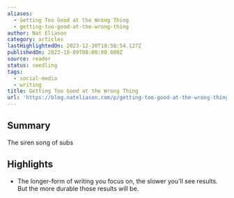 ```yaml
---
aliases:
  - Getting Too Good at the Wrong Thing
  - getting-too-good-at-the-wrong-thing
author: Nat Eliason
category: articles
lastHighlightedOn: 2023-12-30T18:58:54.127Z
publishedOn: 2023-10-09T00:00:00.000Z
source: reader
status: seedling
tags:
  - social-media
  - writing
title: Getting Too Good at the Wrong Thing
url: 'https://blog.nateliason.com/p/getting-too-good-at-the-wrong-thing'
---
```

## Summary

The siren song of subs

## Highlights

- The longer-form of writing you focus on, the slower you’ll see results. But the more durable those results will be.
